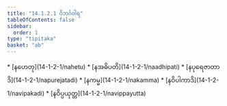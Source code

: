 ```yaml
---
title: "14.1.2.1 ဝိဘင်္ဂဝါရ"
tableOfContents: false
sidebar:
  order: 1
type: "tipitaka"
basket: "ab"
---
```



<DynamicBreadcrumb />



<TableOfContents>
* [နဟေတု](14-1-2-1/nahetu)
* [နအဓိပတိ](14-1-2-1/naadhipati)
* [နပုရေဇာတာဒိ](14-1-2-1/napurejatadi)
* [နကမ္မ](14-1-2-1/nakamma)
* [နဝိပါကာဒိ](14-1-2-1/navipakadi)
* [နဝိပ္ပယုတ္တ](14-1-2-1/navippayutta)
</TableOfContents>